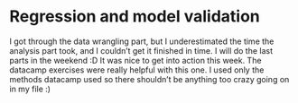 # Regression and model validation

I got through the data wrangling part, but I underestimated the time the analysis part took, and I couldn't get it finished in time. I will do the last parts in the weekend :D 
It was nice to get into action this week. The datacamp exercises were really helpful with this one. I used only the methods datacamp used so there shouldn't be anything too crazy going on in my file :)




```r

```

